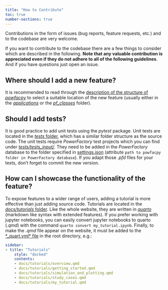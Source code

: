 ```yaml
---
title: "How to Contribute"
toc: true
number-sections: true
---
```


Contributions in the form of issues (bug reports, feature requests, etc.) and to the codebase are very welcome.

If you want to contribute to the codebase there are a few things to consider which are described in the following. **Note that any valuable contribution is appreciated even if they do not adhere to all of the following guidelines**. And if you have questions just open an issue.

## Where should I add a new feature?
It is recommended to read through the [description of the structure of *powfacpy*](./structure_of_powfacpy.qmd) to select a suitable location of the new feature (usually either in the [*applications*](../../src/powfacpy/applications/) or the [*pf_classes*](../../src/powfacpy/pf_classes/) folder).

## Should I add tests?
It is good practice to add unit tests using the *pytest* package. Unit tests are located in the [*tests* folder](../../tests/), which has a similar folder structure as the source code. The unit tests require *PowerFactory* test projects which you can find under [*tests/tests_input/*](../../tests/tests_input/). They need to be added in the *PowerFactory* database to the folder specified in [settings.json](../../settings.json) (attribute `path to powfacpy folder in PowerFactory database`). If you adapt those *.pfd* files for your tests, don't forget to commit the new version.

## How can I showcase the functionality of the feature?
To expose features to a wider range of users, adding a tutorial is more effective than just adding source code. Tutorials are located in the [*docs/tutorials* folder](../tutorials/). Like the whole website, they are written in [*quarto*](https://quarto.org/) (markdown like syntax with extended features). If you prefer working with jupyter notebooks, you can easily convert jupyter notebooks to quarto (*.qmd*) with the command `quarto convert my_tutorial.ipynb`. Finally, to make the *.qmd* file appear on the website, it must be added to the [*_quart.yml* file](../../_quarto.yml) in the root directory, e.g.:

```yml
sidebar:
- title: "Tutorials"
    style: "docked"
    contents:
    - docs/tutorials/overview.qmd
    - docs/tutorials/getting_started.qmd
    - docs/tutorials/simulation_and_plotting.qmd
    - docs/tutorials/study_cases.qmd
    - docs/tutorials/my_tutorial.qmd
```
